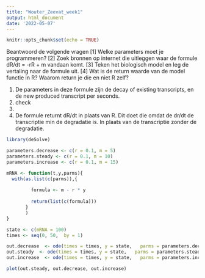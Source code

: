 ```yaml
---
title: "Wouter_Zeevat_week1"
output: html_document
date: '2022-05-07'
---
```


```r
knitr::opts_chunk$set(echo = TRUE)
```

Beantwoord de volgende vragen
[1] Welke parameters moet je programmeren?
[2] Zoek bronnen op internet die uitleggen waar de formule dR/dt = -rR + m vandaan komt.
[3] Teken het biologisch model en leg de vertaling naar de formule uit.
[4] Wat is de return waarde van de model functie in R? Waarom return je die en niet R zelf?

1. De parameters in deze formule zijn de decay of existing transcripts, en de new produced transcript per seconds.
2. check
3. 




4. De formule returnt dR/dt in plaats van R. Dit doet die omdat de dr/dt de transcriptie min de degradatie is. In plaats van de transcriptie zonder de degradatie.

```r
library(deSolve)
```
```r
parameters.decrease <- c(r = 0.1, m = 5)
parameters.steady <- c(r = 0.1, m = 10)
parameters.increase <- c(r = 0.1, m = 15)

mRNA <- function(t,y,parms){
  with(as.list(c(parms)),{
    
         formula <- m - r * y
         
         return(list(c(formula)))
       }
       )
}

state <- c(mRNA = 100)
times <- seq(0, 50,  by = 1)

out.decrease  <- ode(times = times, y = state,   parms = parameters.decrease, func = mRNA, method = "euler")
out.steady  <- ode(times = times, y = state,   parms = parameters.steady, func = mRNA, method = "euler")
out.increase  <- ode(times = times, y = state,   parms = parameters.increase, func = mRNA, method = "euler")

plot(out.steady, out.decrease, out.increase)
```
